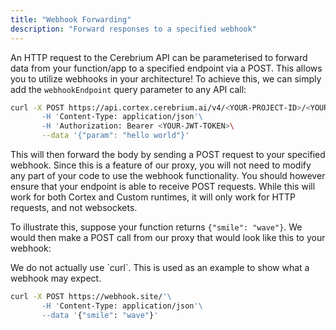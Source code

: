 ```yaml
---
title: "Webhook Forwarding"
description: "Forward responses to a specified webhook"
---
```


An HTTP request to the Cerebrium API can be parameterised to forward data from your function/app to a specified endpoint via a POST.
This allows you to utilize webhooks in your architecture! To achieve this, we can simply add the `webhookEndpoint`
query parameter to any API call:

```bash
curl -X POST https://api.cortex.cerebrium.ai/v4/<YOUR-PROJECT-ID>/<YOUR-APP>/run?webhookEndpoint=https%3A%2F%2Fwebhook.site%2F'\
       -H 'Content-Type: application/json'\
       -H 'Authorization: Bearer <YOUR-JWT-TOKEN>\
       --data '{"param": "hello world"}'
```

This will then forward the body by sending a POST request to your specified webhook. Since this is
a feature of our proxy, you will not need to modify any part of your code to use the webhook
functionality. You should however ensure that your endpoint is able to receive POST requests. While
this will work for both Cortex and Custom runtimes, it will only work for HTTP requests, and not websockets.

To illustrate this, suppose your function returns `{"smile": "wave"}`. We would then make a POST call from
our proxy that would look like this to your webhook:

<Note>
  We do not actually use `curl`. This is used as an example to show what a
  webhook may expect.
</Note>

```bash
curl -X POST https://webhook.site/'\
       -H 'Content-Type: application/json'\
       --data '{"smile": "wave"}'
```
